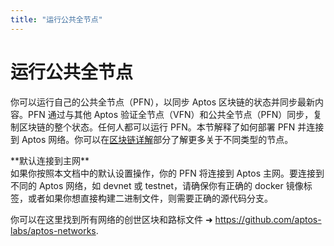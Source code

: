 ```yaml
---
title: "运行公共全节点"
---
```



# 运行公共全节点

你可以运行自己的公共全节点（PFN），以同步 Aptos 区块链的状态并同步最新内容。PFN 通过与其他 Aptos 验证全节点（VFN）和公共全节点（PFN）同步，复制区块链的整个状态。任何人都可以运行 PFN。本节解释了如何部署 PFN 并连接到 Aptos 网络。你可以在[区块链详解](../blockchain.mdx)部分了解更多关于不同类型的节点。

<Callout type="info">
**默认连接到主网**<br />
如果你按照本文档中的默认设置操作，你的 PFN 将连接到 Aptos 主网。要连接到不同的 Aptos 网络，如 devnet 或 testnet，请确保你有正确的 docker 镜像标签，或者如果你想直接构建二进制文件，则需要正确的源代码分支。

你可以在这里找到所有网络的创世区块和路标文件 ➜ https://github.com/aptos-labs/aptos-networks.
</Callout>
